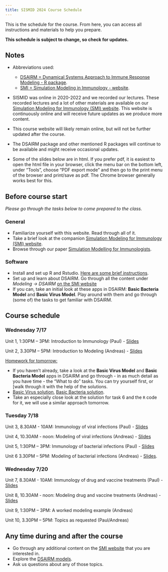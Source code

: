 ```yaml
---
title: SISMID 2024 Course Schedule
---
```


This is the schedule for the course. From here, you can access all instructions and materials to help you prepare. 

**This schedule is subject to change, so check for updates.**


## Notes

* Abbreviations used: 
  - [DSAIRM = Dynamical Systems Approach to Immune Response Modeling - R package](https://ahgroup.github.io/DSAIRM/). 
  - [SMI = Simulation Modeling in Immunology - website](https://andreashandel.github.io/SMIcourse/index.html). 


* SISMID was online in 2020-2022 and we recorded our lectures. These recorded lectures and a lot of other materials are available on our [Simulation Modeling for Immunology (SMI) website](https://andreashandel.github.io/SMIcourse/). This website is continuously online and will receive future updates as we produce more content.

* This course website will likely remain online, but will not be further updated after the course.

* The DSAIRM package and other mentioned R packages will continue to be available and might receive occasional updates.

* Some of the slides below are in html. If you prefer pdf, it is easiest to open the html file in your browser, click the menu bar on the bottom left, under "Tools", choose "PDF export mode" and then go to the print menu of the browser and print/save as pdf. The Chrome browser generally works best for this.



## Before course start

_Please go through the tasks below to come prepared to the class._

### General

* Familiarize yourself with this website. Read through all of it.
* Take a brief look at the companion [Simulation Modeling for Immunology (SMI) website](https://andreashandel.github.io/SMIcourse/).
* Browse through our paper [Simulation Modelling for Immunologists](./media/2020-handel-natrevimm.pdf).

### Software

* Install and set up R and Rstudio. [Here are some brief instructions](https://andreashandel.github.io/SMIcourse/R_and_RStudio.html).
- Set up and learn about DSAIRM. Go through all the content under _Modeling -> DSAIRM_ [on the SMI website](https://andreashandel.github.io/SMIcourse/index.html)
* If you can, take an initial look at these apps in DSAIRM: __Basic Bacteria Model__ and __Basic Virus Model__. Play around with them and go through (some of) the tasks to get familiar with DSAIRM.



## Course schedule


### **Wednesday 7/17**

Unit 1, 1:30PM – 3PM: Introduction to Immunology (Paul) - [Slides](slides/2024_Introduction_to_Immunology.pdf)

Unit 2, 3.30PM – 5PM: Introduction to Modeling (Andreas) - [Slides](slides/2024_Introduction_to_Modeling_Slides.html)




[Homework for tomorrow:]{.underline}

* If you haven't already, take a look at the __Basic Virus Model__ and __Basic Bacteria Model__ apps in DSAIRM and go through - in as much detail as you have time - the "What to do" tasks. You can try yourself first, or [walk through it with the help of the solutions.
* [Basic Virus solution](https://andreashandel.github.io/SISMID2024/files/basicvirus_solution.html), [Basic Bacteria solution](https://andreashandel.github.io/SISMID2024/files/basicbacteria_solution.html).
* Take an especially close look at the solution for task 6 and the `R` code for it, we will use a similar approach tomorrow.


### **Tuesday 7/18**

Unit 3, 8.30AM - 10AM: Immunology of viral infections (Paul) - [Slides](slides/2024_Viral_Infections.pdf) 	

Unit 4, 10.30AM - noon: Modeling of viral infections (Andreas) - [Slides](slides/2024_Virus_Models_Slides.html)	

Unit 5, 1:30PM – 3PM: Immunology of bacterial infections (Paul) - [Slides](slides/2024_Bacterial_Infections.pdf) 	

Unit 6 3.30PM – 5PM: Modeling of bacterial infections (Andreas) - [Slides](slides/2024_Bacteria_Models_Slides.html).


### **Wednesday 7/20**


Unit 7, 8.30AM - 10AM: Immunology of drug and vaccine treatments (Paul) - [Slides](slides/2024_Drug_and_Vaccine_Treatment.pdf) 	

Unit 8, 10.30AM - noon: Modeling drug and vaccine treatments (Andreas) - [Slides](slides/2024_Treatment_Slides.html)

Unit 9, 1:30PM – 3PM: A worked modeling example (Andreas)
 
Unit 10, 3.30PM – 5PM: Topics as requested (Paul/Andreas) 




## Any time during and after the course

* Go through any additional content on the [SMI website](https://andreashandel.github.io/SMIcourse/) that you are interested in. 
* Explore the [DSAIRM models](https://ahgroup.github.io/DSAIRM/). 
* Ask us questions about any of those topics.


